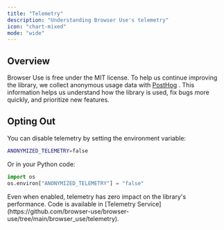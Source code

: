```yaml
---
title: "Telemetry"
description: "Understanding Browser Use's telemetry"
icon: "chart-mixed"
mode: "wide"
---
```


## Overview

Browser Use is free under the MIT license. To help us continue improving the library, we collect anonymous usage data with [PostHog](https://posthog.com) . This information helps us understand how the library is used, fix bugs more quickly, and prioritize new features.


## Opting Out

You can disable telemetry by setting the environment variable:

```bash .env
ANONYMIZED_TELEMETRY=false
```

Or in your Python code:

```python
import os
os.environ["ANONYMIZED_TELEMETRY"] = "false"
```

<Note>
  Even when enabled, telemetry has zero impact on the library's performance. Code is available in [Telemetry
  Service](https://github.com/browser-use/browser-use/tree/main/browser_use/telemetry).
</Note>
